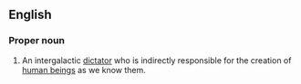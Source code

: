 ==English==
===Proper noun===
{{wikipedia}}
#{{Scientology}} An intergalactic [[dictator]] who is indirectly responsible for the creation of [[human being]]s as we know them.